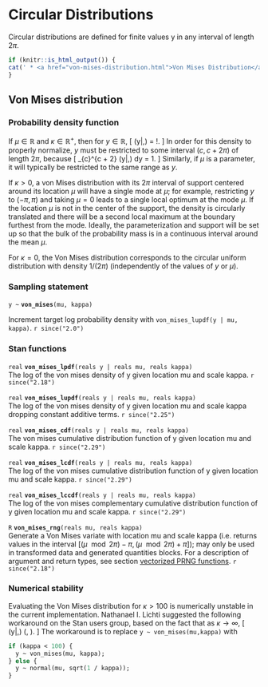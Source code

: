 # Circular Distributions

Circular distributions are defined for finite values y in any interval
of length $2\pi$.

```r
if (knitr::is_html_output()) {
cat(' * <a href="von-mises-distribution.html">Von Mises Distribution</a>\n')
}
```

## Von Mises distribution

### Probability density function

If $\mu \in \mathbb{R}$ and $\kappa \in \mathbb{R}^+$, then for $y \in
\mathbb{R}$, \[ \text{VonMises}(y|\mu,\kappa) =
\frac{\exp(\kappa\cos(y-\mu))}{2\pi I_0(\kappa)} \!. \] In order for
this density to properly normalize, $y$ must be restricted to some
interval  $(c, c + 2\pi)$ of length $2 \pi$, because \[ \int_{c}^{c +
2\pi} \text{VonMises}(y|\mu,\kappa) dy = 1. \] Similarly, if $\mu$ is
a parameter, it will typically be restricted to the same range as $y$.

If $\kappa > 0$, a von Mises distribution with its $2 \pi$ interval of
support centered around its location $\mu$ will have a single mode at $\mu$;
for example, restricting $y$ to $(-\pi,\pi)$ and taking $\mu = 0$ leads to
a single local optimum at the mode $\mu$.  If the location $\mu$ is
not in the center of the support, the density is circularly translated
and there will be a second local maximum at the boundary furthest from
the mode.  Ideally, the parameterization and support will be set up so
that the bulk of the probability mass is in a continuous interval
around the mean $\mu$.

For $\kappa = 0$, the Von Mises distribution corresponds to the
circular uniform distribution with density $1 / (2 \pi)$ (independently
of the values of $y$ or $\mu$).

### Sampling statement

`y ~ ` **`von_mises`**`(mu, kappa)`

Increment target log probability density with `von_mises_lupdf(y | mu, kappa)`.
`r since("2.0")`
<!-- real; von_mises ~; -->
\index{{\tt \bfseries von\_mises }!sampling statement|hyperpage}

### Stan functions

<!-- real; von_mises_lpdf; (reals y | reals mu, reals kappa); -->
\index{{\tt \bfseries von\_mises\_lpdf }!{\tt (reals y \textbar\ reals mu, reals kappa): real}|hyperpage}

`real` **`von_mises_lpdf`**`(reals y | reals mu, reals kappa)`<br>\newline
The log of the von mises density of y given location mu and scale
kappa.
`r since("2.18")`

<!-- real; von_mises_lupdf; (reals y | reals mu, reals kappa); -->
\index{{\tt \bfseries von\_mises\_lupdf }!{\tt (reals y \textbar\ reals mu, reals kappa): real}|hyperpage}

`real` **`von_mises_lupdf`**`(reals y | reals mu, reals kappa)`<br>\newline
The log of the von mises density of y given location mu and scale
kappa dropping constant additive terms.
`r since("2.25")`

<!-- real; von_mises_cdf; (reals y | reals mu, reals kappa); -->
\index{{\tt \bfseries von\_mises\_cdf }!{\tt (reals y \textbar\ reals mu, reals kappa): real}|hyperpage}

`real` **`von_mises_cdf`**`(reals y | reals mu, reals kappa)`<br>\newline
The von mises cumulative distribution function of y given location mu and scale
kappa.
`r since("2.29")`

<!-- real; von_mises_lcdf; (reals y | reals mu, reals kappa); -->
\index{{\tt \bfseries von\_mises\_lcdf }!{\tt (reals y \textbar\ reals mu, reals kappa): real}|hyperpage}

`real` **`von_mises_lcdf`**`(reals y | reals mu, reals kappa)`<br>\newline
The log of the von mises cumulative distribution function of y given location mu and scale
kappa.
`r since("2.29")`

<!-- real; von_mises_lccdf; (reals y | reals mu, reals kappa); -->
\index{{\tt \bfseries von\_mises\_lcdf }!{\tt (reals y \textbar\ reals mu, reals kappa): real}|hyperpage}

`real` **`von_mises_lccdf`**`(reals y | reals mu, reals kappa)`<br>\newline
The log of the von mises complementary cumulative distribution function of y given location mu and scale
kappa.
`r since("2.29")`

<!-- R; von_mises_rng; (reals mu, reals kappa); -->
\index{{\tt \bfseries von\_mises\_rng }!{\tt (reals mu, reals kappa): R}|hyperpage}

`R` **`von_mises_rng`**`(reals mu, reals kappa)`<br>\newline
Generate a Von Mises variate with location mu and scale kappa (i.e.
returns values in the interval $[(\mu \mod 2\pi)-\pi,(\mu \mod
2\pi)+\pi]$); may only be used in transformed data and generated quantities
blocks. For a description of argument and return types, see section
[vectorized PRNG functions](#prng-vectorization).
`r since("2.18")`

### Numerical stability

Evaluating the Von Mises distribution for $\kappa > 100$ is
numerically unstable in the current implementation.  Nathanael I.
Lichti suggested the following workaround on the Stan users group,
based on the fact that as $\kappa \rightarrow \infty$, \[
\text{VonMises}(y|\mu,\kappa) \rightarrow \text{Normal}(\mu, \sqrt{1 /
\kappa}). \] The workaround is to replace `y ~ von_mises(mu,kappa)`
with

```stan
if (kappa < 100) {
  y ~ von_mises(mu, kappa);
} else {
  y ~ normal(mu, sqrt(1 / kappa));
}
```
